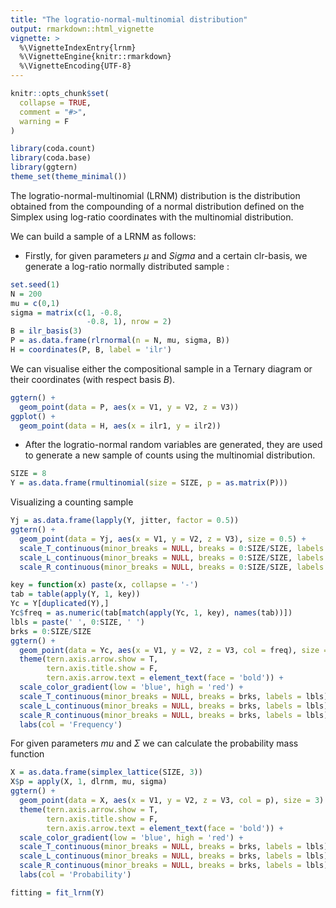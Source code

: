 ```yaml
---
title: "The logratio-normal-multinomial distribution"
output: rmarkdown::html_vignette
vignette: >
  %\VignetteIndexEntry{lrnm}
  %\VignetteEngine{knitr::rmarkdown}
  %\VignetteEncoding{UTF-8}
---
```


```r
knitr::opts_chunk$set(
  collapse = TRUE,
  comment = "#>",
  warning = F
)
```

```r
library(coda.count)
library(coda.base)
library(ggtern)
theme_set(theme_minimal())
```

The logratio-normal-multinomial (LRNM) distribution is the distribution obtained from the compounding of a normal distribution defined on the Simplex using log-ratio coordinates with the multinomial distribution.

We can build a sample of a LRNM as follows:

* Firstly, for given parameters $\mu$ and $Sigma$ and a certain clr-basis, we generate a log-ratio normally distributed sample :

```r
set.seed(1)
N = 200
mu = c(0,1)
sigma = matrix(c(1, -0.8, 
                 -0.8, 1), nrow = 2)
B = ilr_basis(3)
P = as.data.frame(rlrnormal(n = N, mu, sigma, B))
H = coordinates(P, B, label = 'ilr')
```

We can visualise either the compositional sample in a Ternary diagram or their coordinates (with respect basis $B$). 

```r
ggtern() +
  geom_point(data = P, aes(x = V1, y = V2, z = V3))
ggplot() +
  geom_point(data = H, aes(x = ilr1, y = ilr2))
```

* After the logratio-normal random variables are generated, they are used to generate a new sample of counts using the multinomial distribution.

```r
SIZE = 8
Y = as.data.frame(rmultinomial(size = SIZE, p = as.matrix(P)))
```

Visualizing a counting sample

```r
Yj = as.data.frame(lapply(Y, jitter, factor = 0.5))
ggtern() +
  geom_point(data = Yj, aes(x = V1, y = V2, z = V3), size = 0.5) +
  scale_T_continuous(minor_breaks = NULL, breaks = 0:SIZE/SIZE, labels = 0:SIZE) +
  scale_L_continuous(minor_breaks = NULL, breaks = 0:SIZE/SIZE, labels = 0:SIZE) +
  scale_R_continuous(minor_breaks = NULL, breaks = 0:SIZE/SIZE, labels = 0:SIZE) 
```

```r
key = function(x) paste(x, collapse = '-')
tab = table(apply(Y, 1, key))
Yc = Y[duplicated(Y),]
Yc$freq = as.numeric(tab[match(apply(Yc, 1, key), names(tab))])
lbls = paste(' ', 0:SIZE, ' ')
brks = 0:SIZE/SIZE
ggtern() +
  geom_point(data = Yc, aes(x = V1, y = V2, z = V3, col = freq), size = 3) +
  theme(tern.axis.arrow.show = T,
        tern.axis.title.show = F,
        tern.axis.arrow.text = element_text(face = 'bold')) +
  scale_color_gradient(low = 'blue', high = 'red') +
  scale_T_continuous(minor_breaks = NULL, breaks = brks, labels = lbls) +
  scale_L_continuous(minor_breaks = NULL, breaks = brks, labels = lbls) +
  scale_R_continuous(minor_breaks = NULL, breaks = brks, labels = lbls) +
  labs(col = 'Frequency')
```

For given parameters $mu$ and $\Sigma$ we can calculate the probability mass function

```r
X = as.data.frame(simplex_lattice(SIZE, 3))
X$p = apply(X, 1, dlrnm, mu, sigma)
ggtern() +
  geom_point(data = X, aes(x = V1, y = V2, z = V3, col = p), size = 3) +
  theme(tern.axis.arrow.show = T,
        tern.axis.title.show = F,
        tern.axis.arrow.text = element_text(face = 'bold')) +
  scale_color_gradient(low = 'blue', high = 'red') +
  scale_T_continuous(minor_breaks = NULL, breaks = brks, labels = lbls) +
  scale_L_continuous(minor_breaks = NULL, breaks = brks, labels = lbls) +
  scale_R_continuous(minor_breaks = NULL, breaks = brks, labels = lbls) +
  labs(col = 'Probability')
```

```r
fitting = fit_lrnm(Y)
```

